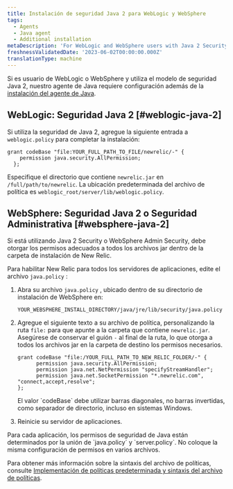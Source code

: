```yaml
---
title: Instalación de seguridad Java 2 para WebLogic y WebSphere
tags:
  - Agents
  - Java agent
  - Additional installation
metaDescription: 'For WebLogic and WebSphere users with Java 2 Security or Administrative Security: Additional install steps for the New Relic Java agent.'
freshnessValidatedDate: '2023-06-02T00:00:00.000Z'
translationType: machine
---
```


Si es usuario de WebLogic o WebSphere y utiliza el modelo de seguridad Java 2, nuestro agente de Java requiere configuración además de la [instalación del agente de Java](/install/java).

## WebLogic: Seguridad Java 2 [#weblogic-java-2]

Si utiliza la seguridad de Java 2, agregue la siguiente entrada a `weblogic.policy` para completar la instalación:

```
grant codeBase "file:YOUR_FULL_PATH_TO_FILE/newrelic/-" {
    permission java.security.AllPermission;
  };
```

Especifique el directorio que contiene `newrelic.jar` en `/full/path/to/newrelic`. La ubicación predeterminada del archivo de política es `weblogic_root/server/lib/weblogic.policy`.

## WebSphere: Seguridad Java 2 o Seguridad Administrativa [#websphere-java-2]

Si está utilizando Java 2 Security o WebSphere Admin Security, debe otorgar los permisos adecuados a todos los archivos jar dentro de la carpeta de instalación de New Relic.

Para habilitar New Relic para todos los servidores de aplicaciones, edite el archivo `java.policy` :

1. Abra su archivo `java.policy` , ubicado dentro de su directorio de instalación de WebSphere en:

   ```
   YOUR_WEBSPHERE_INSTALL_DIRECTORY/java/jre/lib/security/java.policy
   ```

2. Agregue el siguiente texto a su archivo de política, personalizando la ruta `file:` para que apunte a la carpeta que contiene `newrelic.jar`. Asegúrese de conservar el guión `-` al final de la ruta, lo que otorga a todos los archivos jar en la carpeta de destino los permisos necesarios.

   ```
   grant codeBase "file:/YOUR_FULL_PATH_TO_NEW_RELIC_FOLDER/-" {
         permission java.security.AllPermission;
         permission java.net.NetPermission "specifyStreamHandler";
         permission java.net.SocketPermission "*.newrelic.com", "connect,accept,resolve";
   };
   ```

   <Callout variant="important">
     El valor `codeBase` debe utilizar barras diagonales, no barras invertidas, como separador de directorio, incluso en sistemas Windows.
   </Callout>

3. Reinicie su servidor de aplicaciones.

<Callout variant="tip">
  Para cada aplicación, los permisos de seguridad de Java están determinados por la unión de `java.policy` y `server.policy`. No coloque la misma configuración de permisos en varios archivos.
</Callout>

Para obtener más información sobre la sintaxis del archivo de políticas, consulte [Implementación de políticas predeterminada y sintaxis del archivo de políticas](http://docs.oracle.com/javase/8/docs/technotes/guides/security/PolicyFiles.html).
